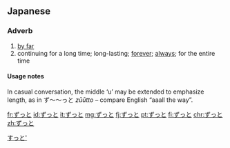 ==Japanese==
===Adverb===
{{ja-pos|h|adverb|rom=zutto|hidx=すっと'}}

# [[by far]]
# continuing for a long time; long-lasting; [[forever]]; [[always]]; for the entire time

====Usage notes====
In casual conversation, the middle ‘u’ may be extended to emphasize length, as in ず〜〜っと ''zūūtto'' – compare English “aaall the way”.

[[Category:1000 Japanese basic words|すっと']]

[[fr:ずっと]]
[[id:ずっと]]
[[it:ずっと]]
[[mg:ずっと]]
[[fj:ずっと]]
[[pt:ずっと]]
[[fi:ずっと]]
[[chr:ずっと]]
[[zh:ずっと]]